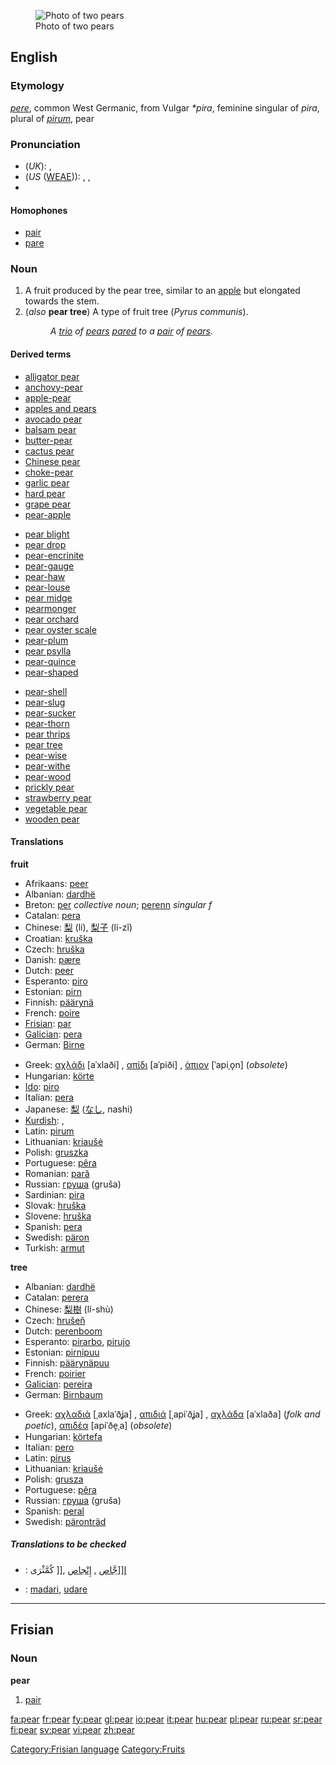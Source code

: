 [[Image:Pears.jpg|thumb|Photo of two pears]]
==English==

===Etymology===
{{OE.}} ''[[pere]]'', common West Germanic, from Vulgar {{L.}} ''*pira'', feminine singular of ''pira'', plural of ''[[pirum]]'', pear

===Pronunciation===
{{wikipedia}}
*(''UK''): {{IPA|/pɛə/}}, {{SAMPA|/pE@/}}
*(''US'' ([[w:WEAE|WEAE]])): {{AHD|pâr}}, {{IPA|/per/}}, {{SAMPA|/per/}}
*{{audio|en-us-pear.ogg|Audio (US)}}

====Homophones====
{{commons}}
*[[pair]]
*[[pare]]

===Noun===
{{en-noun}}

# A fruit produced by the pear tree, similar to an [[apple]] but elongated towards the stem.
# (''also'' '''pear tree''') A type of fruit tree (''Pyrus communis'').
#:''A [[trio]] of [[pear]]s [[pare]]d to a [[pair]] of [[pear]]s.''

====Derived terms====
{{top3}}
*[[alligator pear]]
*[[anchovy-pear]]
*[[apple-pear]]
*[[apples and pears]]
*[[avocado pear]]
*[[balsam pear]]
*[[butter-pear]]
*[[cactus pear]]
*[[Chinese pear]]
*[[choke-pear]]
*[[garlic pear]]
*[[hard pear]]
*[[grape pear]]
*[[pear-apple]]
{{mid3}}
*[[pear blight]]
*[[pear drop]]
*[[pear-encrinite]]
*[[pear-gauge]]
*[[pear-haw]]
*[[pear-louse]]
*[[pear midge]]
*[[pearmonger]]
*[[pear orchard]]
*[[pear oyster scale]]
*[[pear-plum]]
*[[pear psylla]]
*[[pear-quince]]
*[[pear-shaped]]
{{mid3}}
*[[pear-shell]]
*[[pear-slug]]
*[[pear-sucker]]
*[[pear-thorn]]
*[[pear thrips]]
*[[pear tree]]
*[[pear-wise]]
*[[pear-withe]]
*[[pear-wood]]
*[[prickly pear]]
*[[strawberry pear]]
*[[vegetable pear]]
*[[wooden pear]]
{{bottom}}

====Translations====
'''fruit'''
{{top}}
*Afrikaans: [[peer]]
*Albanian: [[dardhë]] {{f}}
*Breton: [[per]] ''collective noun''; [[perenn]] ''singular f''
*Catalan: [[pera]] {{f}}
*Chinese: [[梨]] (lí), [[梨子]] (lí-zǐ)
*Croatian: [[kruška]] {{f}}
*Czech: [[hruška]] {{f}}
*Danish: [[pære]]
*Dutch: [[peer]] {{f}}
*Esperanto: [[piro]]
*Estonian: [[pirn]]
*Finnish: [[päärynä]]
*French: [[poire]] {{f}}
*[[Frisian]]: [[par]]
*[[Galician]]: [[pera]] {{f}}
*German: [[Birne]] {{f}}
{{mid}}
*Greek: [[αχλάδι]] [aˈxlaði] {{n}}, [[απίδι]] [aˈpiði] {{n}}, [[άπιον]] [ˈapiˌo̞n] {{n}} (''obsolete'')
*Hungarian: [[körte]]
*[[Ido]]: [[piro]]
*Italian: [[pera]] {{f}}
*Japanese: [[梨]] ([[なし]], nashi)
*[[Kurdish]]: {{trad|ku|hirmî}} {{f}}, {{trad|ku|karçîn}}
*Latin: [[pirum]] {{n}}
*Lithuanian: [[kriaušė]] {{f}}
*Polish: [[gruszka]] {{f}}
*Portuguese: [[pêra]]
*Romanian: [[pară]] {{f}}
*Russian: [[груша]] (gruša) {{f}}
*Sardinian: [[pira]] {{f}}
*Slovak: [[hruška]] {{f}}
*Slovene: [[hruška]] {{f}}
*Spanish: [[pera]] {{f}}
*Swedish: [[päron]] {{n}}
*Turkish: [[armut]]
{{bottom}}

'''tree'''
{{top}}
*Albanian: [[dardhë]] {{f}}
*Catalan: [[perera]] {{f}}
*Chinese: [[梨樹]] (lí-shù)
*Czech: [[hrušeň]] {{f}}
*Dutch: [[perenboom]] {{m}}
*Esperanto: [[pirarbo]], [[pirujo]]
*Estonian: [[pirnipuu]]
*Finnish: [[päärynäpuu]]
*French: [[poirier]] {{m}}
*[[Galician]]: [[pereira]] {{f}}
*German: [[Birnbaum]] {{m}}
{{mid}}
*Greek: [[αχλαδιά]] [ˌaxlaˈðʝa] {{f}}, [[απιδιά]] [ˌapiˈðʝa] {{f}}, [[αχλάδα]] [aˈxlaða] {{f}} (''folk and poetic''), [[απιδέα]] [apiˈðe̞ˌa] {{f}} (''obsolete'')
*Hungarian: [[körte]][[fa]]
*Italian: [[pero#Italian|pero]] {{m}}
*Latin: [[pirus]] {{m}}
*Lithuanian: [[kriaušė]] {{f}}
*Polish: [[grusza]] {{f}}
*Portuguese: [[pêra]]
*Russian: [[груша]] (gruša) {{f}}
*Spanish: [[peral]] {{m}}
*Swedish: [[päronträd]]
{{bottom}}

=====Translations to be checked=====
{{checktrans}}
*{{ttbc|Arabic}}: [[إ[[جَّاص]]  , [[إِنْجاص]]  ,[[ كُمَّثْرَى
*{{ttbc|Basque}}: [[madari]], [[udare]]

----
==Frisian==
===Noun===
'''pear'''

#[[pair]]

[[Category:Frisian language]]
[[Category:Fruits]]

[[fa:pear]]
[[fr:pear]]
[[fy:pear]]
[[gl:pear]]
[[io:pear]]
[[it:pear]]
[[hu:pear]]
[[pl:pear]]
[[ru:pear]]
[[sr:pear]]
[[fi:pear]]
[[sv:pear]]
[[vi:pear]]
[[zh:pear]]